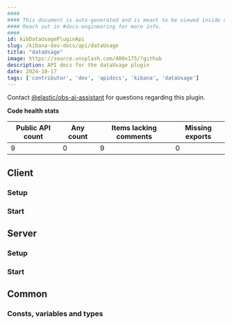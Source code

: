 ```yaml
---
####
#### This document is auto-generated and is meant to be viewed inside our experimental, new docs system.
#### Reach out in #docs-engineering for more info.
####
id: kibDataUsagePluginApi
slug: /kibana-dev-docs/api/dataUsage
title: "dataUsage"
image: https://source.unsplash.com/400x175/?github
description: API docs for the dataUsage plugin
date: 2024-10-17
tags: ['contributor', 'dev', 'apidocs', 'kibana', 'dataUsage']
---
```




Contact [@elastic/obs-ai-assistant](https://github.com/orgs/elastic/teams/obs-ai-assistant) for questions regarding this plugin.

**Code health stats**

| Public API count  | Any count | Items lacking comments | Missing exports |
|-------------------|-----------|------------------------|-----------------|
| 9 | 0 | 9 | 0 |

## Client

### Setup
<DocDefinitionList data={[dataUsageObj.client.setup]}/>

### Start
<DocDefinitionList data={[dataUsageObj.client.start]}/>

## Server

### Setup
<DocDefinitionList data={[dataUsageObj.server.setup]}/>

### Start
<DocDefinitionList data={[dataUsageObj.server.start]}/>

## Common

### Consts, variables and types
<DocDefinitionList data={dataUsageObj.common.misc}/>


